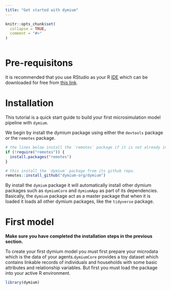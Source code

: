 ```yaml
---
title: "Get started with dymium"
---
```


```r
knitr::opts_chunk$set(
  collapse = TRUE,
  comment = "#>"
)
```

```r

```

# Pre-requisitons

It is recommended that you use RStudio as your R [IDE](https://en.wikipedia.org/wiki/Integrated_development_environment) which can be downloaded for free from [this link](www.rstudio.com/download).


# Installation

This tutorial is a quick start guide to build your first microsimulation model pipeline with `dymium`. 

We begin by install the dymium package using either the `devtools` package or the `remotes` package.

```r
# the lines below install the `remotes` package if it is not already installed.
if (!require("remotes")) {
  install.packages("remotes")  
}

# this install the `dymium` package from its github repo.
remotes::install_github("dymium-org/dymium")
```

By install the `dymium` package it will automatically install other dymium packages such as `dymiumCore` and `dymiumApp` as part of its dependencies. Basically, the `dymium` package act as a master package that when it is loaded it loads all other dymium packages, like the `tidyverse` package.

# First model

**Make sure you have completed the installation steps in the previous section.**

To create your first dymium model you must first prepare your microdata which is the data of your agents.`dymiumCore` provides a toy dataset which contains linkable records of individuals and households with some basic attributes and relationship variables. But first you must load the package into your active R environment.

```r
library(dymium)
```
